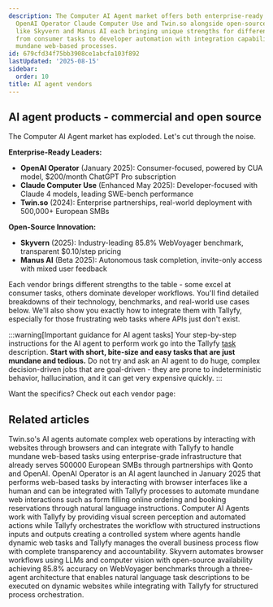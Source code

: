 ```yaml
---
description: The Computer AI Agent market offers both enterprise-ready solutions like
  OpenAI Operator Claude Computer Use and Twin.so alongside open-source alternatives
  like Skyvern and Manus AI each bringing unique strengths for different workflows
  from consumer tasks to developer automation with integration capabilities for handling
  mundane web-based processes.
id: 679cfd34f75bb3908ce1abcfa103f892
lastUpdated: '2025-08-15'
sidebar:
  order: 10
title: AI agent vendors
---
```



## AI agent products - commercial and open source

The Computer AI Agent market has exploded. Let's cut through the noise.

**Enterprise-Ready Leaders:**
- **OpenAI Operator** (January 2025): Consumer-focused, powered by CUA model, $200/month ChatGPT Pro subscription
- **Claude Computer Use** (Enhanced May 2025): Developer-focused with Claude 4 models, leading SWE-bench performance
- **Twin.so** (2024): Enterprise partnerships, real-world deployment with 500,000+ European SMBs

**Open-Source Innovation:**
- **Skyvern** (2025): Industry-leading 85.8% WebVoyager benchmark, transparent $0.10/step pricing
- **Manus AI** (Beta 2025): Autonomous task completion, invite-only access with mixed user feedback

Each vendor brings different strengths to the table - some excel at consumer tasks, others dominate developer workflows. You'll find detailed breakdowns of their technology, benchmarks, and real-world use cases below. We'll also show you exactly how to integrate them with Tallyfy, especially for those frustrating web tasks where APIs just don't exist.

:::warning[Important guidance for AI agent tasks]
Your step-by-step instructions for the AI agent to perform work go into the Tallyfy [task](/products/pro/tracking-and-tasks/tasks/) description. **Start with short, bite-size and easy tasks that are just mundane and tedious.** Do not try and ask an AI agent to do huge, complex decision-driven jobs that are goal-driven - they are prone to indeterministic behavior, hallucination, and it can get very expensive quickly.
:::

Want the specifics? Check out each vendor page:


<PageTree />

## Related articles
<CardGrid>
<LinkTitleCard header="<b>Vendors > Twin.so AI agents</b>" href="/products/pro/integrations/computer-ai-agents/vendors/twin/" > Twin.so's AI agents automate complex web operations by interacting with websites through browsers and can integrate with Tallyfy to handle mundane web-based tasks using enterprise-grade infrastructure that already serves 500000 European SMBs through partnerships with Qonto and OpenAI. </LinkTitleCard>
<LinkTitleCard header="<b>Vendors > OpenAI Operator</b>" href="/products/pro/integrations/computer-ai-agents/vendors/openai-operator/" > OpenAI Operator is an AI agent launched in January 2025 that performs web-based tasks by interacting with browser interfaces like a human and can be integrated with Tallyfy processes to automate mundane web interactions such as form filling online ordering and booking reservations through natural language instructions. </LinkTitleCard>
<LinkTitleCard header="<b>Integrations > Computer AI agents</b>" href="/products/pro/integrations/computer-ai-agents/" > Computer AI Agents work with Tallyfy by providing visual screen perception and automated actions while Tallyfy orchestrates the workflow with structured instructions inputs and outputs creating a controlled system where agents handle dynamic web tasks and Tallyfy manages the overall business process flow with complete transparency and accountability. </LinkTitleCard>
<LinkTitleCard header="<b>Vendors > Skyvern AI agents</b>" href="/products/pro/integrations/computer-ai-agents/vendors/skyvern/" > Skyvern automates browser workflows using LLMs and computer vision with open-source availability achieving 85.8% accuracy on WebVoyager benchmarks through a three-agent architecture that enables natural language task descriptions to be executed on dynamic websites while integrating with Tallyfy for structured process orchestration. </LinkTitleCard>
</CardGrid>
